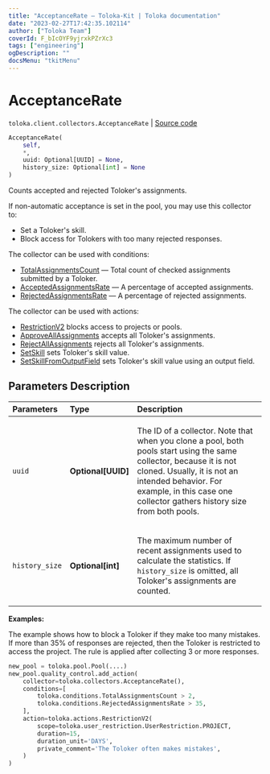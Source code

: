 ```yaml
---
title: "AcceptanceRate — Toloka-Kit | Toloka documentation"
date: "2023-02-27T17:42:35.102114"
author: ["Toloka Team"]
coverId: F_bIcOYF9yjrxkPZrXc3
tags: ["engineering"]
ogDescription: ""
docsMenu: "tkitMenu"
---
```


# AcceptanceRate
`toloka.client.collectors.AcceptanceRate` | [Source code](https://github.com/Toloka/toloka-kit/blob/v1.1.4/src/client/collectors.py#L74)

```python
AcceptanceRate(
    self,
    *,
    uuid: Optional[UUID] = None,
    history_size: Optional[int] = None
)
```

Counts accepted and rejected Toloker's assignments.

If non-automatic acceptance is set in the pool, you may use this collector to:
- Set a Toloker's skill.
- Block access for Tolokers with too many rejected responses.

The collector can be used with conditions:
* [TotalAssignmentsCount](/docs/toloka-kit/reference/toloka.client.conditions.TotalAssignmentsCount) — Total count of checked assignments submitted by a Toloker.
* [AcceptedAssignmentsRate](/docs/toloka-kit/reference/toloka.client.conditions.AcceptedAssignmentsRate) — A percentage of accepted assignments.
* [RejectedAssignmentsRate](/docs/toloka-kit/reference/toloka.client.conditions.RejectedAssignmentsRate) — A percentage of rejected assignments.

The collector can be used with actions:
* [RestrictionV2](/docs/toloka-kit/reference/toloka.client.actions.RestrictionV2) blocks access to projects or pools.
* [ApproveAllAssignments](/docs/toloka-kit/reference/toloka.client.actions.ApproveAllAssignments) accepts all Toloker's assignments.
* [RejectAllAssignments](/docs/toloka-kit/reference/toloka.client.actions.RejectAllAssignments) rejects all Toloker's assignments.
* [SetSkill](/docs/toloka-kit/reference/toloka.client.actions.SetSkill) sets Toloker's skill value.
* [SetSkillFromOutputField](/docs/toloka-kit/reference/toloka.client.actions.SetSkillFromOutputField) sets Toloker's skill value using an output field.

## Parameters Description

| Parameters | Type | Description |
| :----------| :----| :-----------|
`uuid`|**Optional\[UUID\]**|<p>The ID of a collector. Note that when you clone a pool, both pools start using the same collector, because it is not cloned. Usually, it is not an intended behavior. For example, in this case one collector gathers history size from both pools.</p>
`history_size`|**Optional\[int\]**|<p>The maximum number of recent assignments used to calculate the statistics. If `history_size` is omitted, all Toloker&#x27;s assignments are counted.</p>

**Examples:**

The example shows how to block a Toloker if they make too many mistakes.
If more than 35% of responses are rejected, then the Toloker is restricted to access the project.
The rule is applied after collecting 3 or more responses.

```python
new_pool = toloka.pool.Pool(....)
new_pool.quality_control.add_action(
    collector=toloka.collectors.AcceptanceRate(),
    conditions=[
        toloka.conditions.TotalAssignmentsCount > 2,
        toloka.conditions.RejectedAssignmentsRate > 35,
    ],
    action=toloka.actions.RestrictionV2(
        scope=toloka.user_restriction.UserRestriction.PROJECT,
        duration=15,
        duration_unit='DAYS',
        private_comment='The Toloker often makes mistakes',
    )
)
```